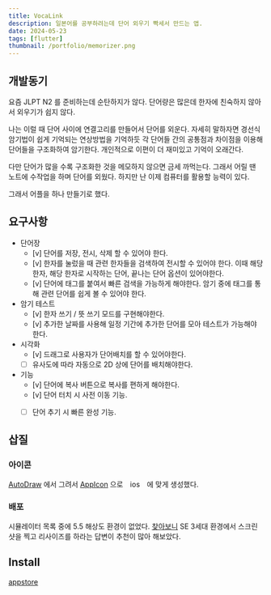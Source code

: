 ```yaml
---
title: VocaLink
description: 일본어를 공부하려는데 단어 외우기 빡세서 만드는 앱.
date: 2024-05-23
tags: [flutter]
thumbnail: /portfolio/memorizer.png
---
```


## 개발동기

요즘 JLPT N2 를 준비하는데 순탄하지가 않다.
단어량은 많은데 한자에 친숙하지 않아서 외우기가 쉽지 않다.

나는 이럴 때 단어 사이에 연결고리를 만들어서 단어를 외운다. 
자세히 말하자면 경선식 암기법이 쉽게 기억되는 연상방법을 기억하듯 각 단어들 간의 공통점과 차이점을 이용해 단어들을 구조화하여 암기한다. 
개인적으로 이편이 더 재미있고 기억이 오래간다.

다만 단어가 많을 수록 구조화한 것을 메모하지 않으면 금세 까먹는다. 
그래서 어릴 땐 노트에 수작업을 하며 단어를 외웠다. 
하지만 난 이제 컴퓨터를 활용할 능력이 있다.

그래서 어플을 하나 만들기로 했다.


## 요구사항

+ 단어장
  - [v] 단어를 저장, 전시, 삭제 할 수 있어야 한다.
  - [v] 한자를 눌렀을 때 관련 한자들을 검색하여 전시할 수 있어야 한다. 이때 해당 한자, 해당 한자로 시작하는 단어, 끝나는 단어 옵션이 있어야한다.
  - [v] 단어에 태그를 붙여서 빠른 검색을 가능하게 해야한다. 암기 중에 태그를 통해 관련 단어를 쉽게 볼 수 있어야 한다.
+ 암기 테스트
  - [v] 한자 쓰기 / 뜻 쓰기 모드를 구현해야한다.
  - [v] 추가한 날짜를 사용해 일정 기간에 추가한 단어를 모아 테스트가 가능해야한다.
+ 시각화
  - [v] 드래그로 사용자가 단어배치를 할 수 있어야한다.
  - [ ] 유사도에 따라 자동으로 2D 상에 단어를 배치해야한다.
+ 기능
  - [v] 단어에 복사 버튼으로 복사를 편하게 해야한다.
  - [v] 단어 터치 시 사전 이동 기능.
  - [ ] 단어 추기 시 빠른 완성 기능.



## 삽질

### 아이콘

[AutoDraw](https://www.autodraw.com/) 에서 그려서 [AppIcon](https://www.appicon.co/) 으로　ios　에 맞게 생성했다.


### 배포

시뮬레이터 목록 중에 5.5 해상도 환경이 없었다. 
[찾아보니](https://forums.developer.apple.com/forums/thread/719822) SE 3세대 환경에서 스크린샷을 찍고 리사이즈를 하라는 답변이 추천이 많아 해보았다.


## Install

[appstore](https://apps.apple.com/us/app/vocalink/id6615091722)